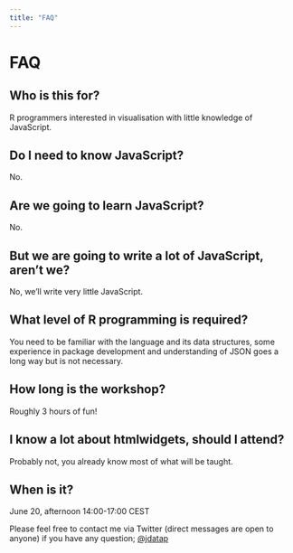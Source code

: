 ```yaml
---
title: "FAQ"
---
```


<div class="container" style="min-height:75vh;">

<h1>FAQ</h1>

## Who is this for?

R programmers interested in visualisation with little knowledge of JavaScript.

## Do I need to know JavaScript?

No.

## Are we going to learn JavaScript?

No. 

## But we are going to write a lot of JavaScript, aren't we?

No, we'll write very little JavaScript.

## What level of R programming is required?

You need to be familiar with the language and its data structures, some experience in package development and understanding of JSON goes a long way but is not necessary.

## How long is the workshop?

Roughly 3 hours of fun!

## I know a lot about htmlwidgets, should I attend?

Probably not, you already know most of what will be taught.

## When is it?

June 20, afternoon 14:00-17:00 CEST 

Please feel free to contact me via Twitter (direct messages are open to anyone) if you have any question; [@jdatap](https://twitter.com/jdatap)

</div>